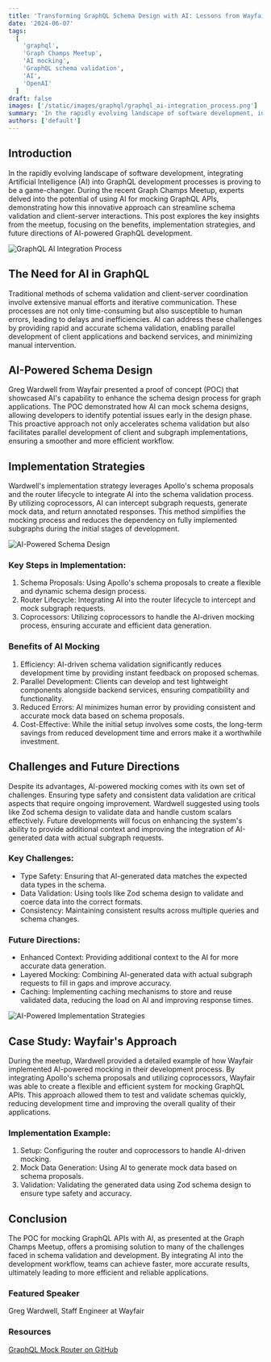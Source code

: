 ```yaml
---
title: 'Transforming GraphQL Schema Design with AI: Lessons from Wayfair'
date: '2024-06-07'
tags:
  [
    'graphql',
    'Graph Champs Meetup',
    'AI mocking',
    'GraphQL schema validation',
    'AI',
    'OpenAI'
  ]
draft: false
images: ['/static/images/graphql/graphql_ai-integration_process.png']
summary: 'In the rapidly evolving landscape of software development, integrating Artificial Intelligence (AI) into GraphQL development processes is proving to be a game-changer.'
authors: ['default']
---
```


## Introduction

In the rapidly evolving landscape of software development, integrating Artificial Intelligence (AI) into GraphQL development processes is proving to be a game-changer. During the recent Graph Champs Meetup, experts delved into the potential of using AI for mocking GraphQL APIs, demonstrating how this innovative approach can streamline schema validation and client-server interactions. This post explores the key insights from the meetup, focusing on the benefits, implementation strategies, and future directions of AI-powered GraphQL development.

![GraphQL AI Integration Process](/static/images/graphql/graphql_ai-integration_process.png)

## The Need for AI in GraphQL

Traditional methods of schema validation and client-server coordination involve extensive manual efforts and iterative communication. These processes are not only time-consuming but also susceptible to human errors, leading to delays and inefficiencies. AI can address these challenges by providing rapid and accurate schema validation, enabling parallel development of client applications and backend services, and minimizing manual intervention.

## AI-Powered Schema Design

Greg Wardwell from Wayfair presented a proof of concept (POC) that showcased AI's capability to enhance the schema design process for graph applications. The POC demonstrated how AI can mock schema designs, allowing developers to identify potential issues early in the design phase. This proactive approach not only accelerates schema validation but also facilitates parallel development of client and subgraph implementations, ensuring a smoother and more efficient workflow.

## Implementation Strategies

Wardwell's implementation strategy leverages Apollo's schema proposals and the router lifecycle to integrate AI into the schema validation process. By utilizing coprocessors, AI can intercept subgraph requests, generate mock data, and return annotated responses. This method simplifies the mocking process and reduces the dependency on fully implemented subgraphs during the initial stages of development.

![AI-Powered Schema Design](/static/images/graphql/ai_powered_schema_design_database_graphql_schema.png)

### Key Steps in Implementation:

1. Schema Proposals: Using Apollo's schema proposals to create a flexible and dynamic schema design process.
2. Router Lifecycle: Integrating AI into the router lifecycle to intercept and mock subgraph requests.
3. Coprocessors: Utilizing coprocessors to handle the AI-driven mocking process, ensuring accurate and efficient data generation.

### Benefits of AI Mocking

1. Efficiency: AI-driven schema validation significantly reduces development time by providing instant feedback on proposed schemas.
2. Parallel Development: Clients can develop and test lightweight components alongside backend services, ensuring compatibility and functionality.
3. Reduced Errors: AI minimizes human error by providing consistent and accurate mock data based on schema proposals.
4. Cost-Effective: While the initial setup involves some costs, the long-term savings from reduced development time and errors make it a worthwhile investment.


## Challenges and Future Directions

Despite its advantages, AI-powered mocking comes with its own set of challenges. Ensuring type safety and consistent data validation are critical aspects that require ongoing improvement. Wardwell suggested using tools like Zod schema design to validate data and handle custom scalars effectively. Future developments will focus on enhancing the system's ability to provide additional context and improving the integration of AI-generated data with actual subgraph requests.

### Key Challenges:

- Type Safety: Ensuring that AI-generated data matches the expected data types in the schema.
- Data Validation: Using tools like Zod schema design to validate and coerce data into the correct formats.
- Consistency: Maintaining consistent results across multiple queries and schema changes.

### Future Directions:

- Enhanced Context: Providing additional context to the AI for more accurate data generation.
- Layered Mocking: Combining AI-generated data with actual subgraph requests to fill in gaps and improve accuracy.
- Caching: Implementing caching mechanisms to store and reuse validated data, reducing the load on AI and improving response times.

![AI-Powered Implementation Strategies](/static/images/graphql/schema_design_table_laptop_plans.png)

## Case Study: Wayfair's Approach

During the meetup, Wardwell provided a detailed example of how Wayfair implemented AI-powered mocking in their development process. By integrating Apollo's schema proposals and utilizing coprocessors, Wayfair was able to create a flexible and efficient system for mocking GraphQL APIs. This approach allowed them to test and validate schemas quickly, reducing development time and improving the overall quality of their applications.

### Implementation Example:

1. Setup: Configuring the router and coprocessors to handle AI-driven mocking.
2. Mock Data Generation: Using AI to generate mock data based on schema proposals.
3. Validation: Validating the generated data using Zod schema design to ensure type safety and accuracy.

## Conclusion 

The POC for mocking GraphQL APIs with AI, as presented at the Graph Champs Meetup, offers a promising solution to many of the challenges faced in schema validation and development. By integrating AI into the development workflow, teams can achieve faster, more accurate results, ultimately leading to more efficient and reliable applications.

### Featured Speaker

Greg Wardwell, Staff Engineer at Wayfair

### Resources
[GraphQL Mock Router on GitHub](https://github.com/gwardwell/graphql-mock-router)

<BlogNewsletterForm title="Get twice as much done with a fifth of the code." />

